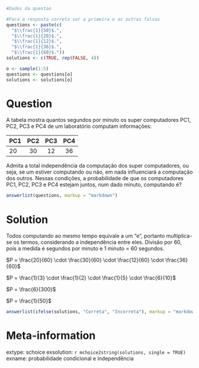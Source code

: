 ```r
#Dados da questao

#Faca a resposta correta ser a primeira e as outras falsas
questions <- paste(c(
  "$\\frac{1}{50}$.", 
  "$\\frac{1}{20}$.", 
  "$\\frac{1}{12}$.", 
  "$\\frac{1}{36}$.", 
  "$\\frac{1}{60}$."))
solutions <- c(TRUE, rep(FALSE, 4))

o <- sample(1:5)
questions <- questions[o]
solutions <- solutions[o]
```

Question
========
A tabela mostra quantos segundos por minuto os super computadores PC1, PC2, PC3 e PC4 de um laboratório computam informações:

|PC1|PC2|PC3|PC4|
|:--|:--:|:--:|:--:|
|20|30|12|36|

Admita a total independência da computação dos super computadores, ou seja, se um estiver computando ou não, em nada influenciará a computação dos outros. Nessas condições, a probabilidade de que os computadores PC1, PC2, PC3 e PC4 estejam juntos, num dado minuto, computando é?

```r
answerlist(questions, markup = "markdown")
```

Solution
========
Todos computando ao mesmo tempo equivale a um "e", portanto multiplica-se os termos, considerando a independência entre eles. Divisão por 60, pois a medida é segundos por minuto e 1 minuto = 60 segundos.

$P = \frac{20}{60} \cdot \frac{30}{60} \cdot \frac{12}{60} \cdot \frac{36}{60}$

$P = \frac{1}{3} \cdot \frac{1}{2} \cdot \frac{1}{5} \cdot \frac{6}{10}$ 				

$P = \frac{6}{300}$				

$P = \frac{1}{50}$				


```r
answerlist(ifelse(solutions, "Correta", "Incorreta"), markup = "markdown")
```

Meta-information
================
extype: schoice
exsolution: `r mchoice2string(solutions, single = TRUE)`
exname: probabilidade condicional e independência